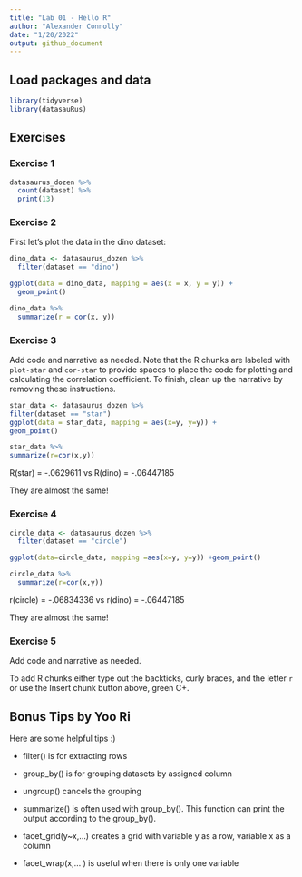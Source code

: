 ```yaml
---
title: "Lab 01 - Hello R"
author: "Alexander Connolly"
date: "1/20/2022"
output: github_document
---
```


## Load packages and data

```r
library(tidyverse) 
library(datasauRus)
```

## Exercises

### Exercise 1

```r
datasaurus_dozen %>%
  count(dataset) %>%
  print(13)
```


### Exercise 2

First let's plot the data in the dino dataset:

```r
dino_data <- datasaurus_dozen %>%
  filter(dataset == "dino")

ggplot(data = dino_data, mapping = aes(x = x, y = y)) +
  geom_point()
```


```r
dino_data %>%
  summarize(r = cor(x, y))
```

### Exercise 3

Add code and narrative as needed.
Note that the R chunks are labeled with `plot-star` and `cor-star` to provide spaces to place the code for plotting and calculating the correlation coefficient.
To finish, clean up the narrative by removing these instructions.



```r
star_data <- datasaurus_dozen %>%
filter(dataset == "star")
ggplot(data = star_data, mapping = aes(x=y, y=y)) +
geom_point()

```



```r
star_data %>%
summarize(r=cor(x,y))
```
R(star) = -.0629611 vs
R(dino) = -.06447185

They are almost the same!

### Exercise 4

```r
circle_data <- datasaurus_dozen %>%
  filter(dataset == "circle")

ggplot(data=circle_data, mapping =aes(x=y, y=y)) +geom_point()
```

```r
circle_data %>%
  summarize(r=cor(x,y))
```
r(circle) = -.06834336 vs
r(dino) = -.06447185

They are almost the same!

### Exercise 5

Add code and narrative as needed.

To add R chunks either type out the backticks, curly braces, and the letter `r` or use the Insert chunk button above, green C+.



## Bonus Tips by Yoo Ri

Here are some helpful tips :) 

* filter() is for extracting rows

* group_by() is for grouping datasets by assigned column 
* ungroup() cancels the grouping 

* summarize()  is often used with group_by(). This function can print the output according to the group_by().

* facet_grid(y~x,...) creates a grid with variable y as a row, variable x as a column  
* facet_wrap(x,... ) is useful when there is only one variable

